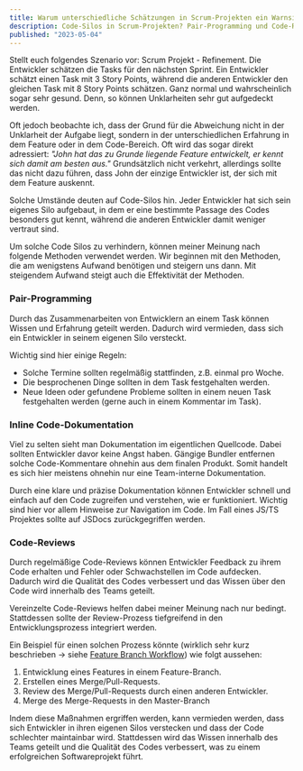 ```yaml
---
title: Warum unterschiedliche Schätzungen in Scrum-Projekten ein Warnsignal sein können
description: Code-Silos in Scrum-Projekten? Pair-Programming und Code-Reviews helfen, Wissen zu teilen
published: "2023-05-04"
---
```


Stellt euch folgendes Szenario vor: Scrum Projekt - Refinement. Die Entwickler schätzen die Tasks für den nächsten Sprint. Ein Entwickler schätzt einen Task mit 3 Story Points, während die anderen Entwickler den gleichen Task mit 8 Story Points schätzen. Ganz normal und wahrscheinlich sogar sehr gesund. Denn, so können Unklarheiten sehr gut aufgedeckt werden.

Oft jedoch beobachte ich, dass der Grund für die Abweichung nicht in der Unklarheit der Aufgabe liegt, sondern in der unterschiedlichen Erfahrung in dem Feature oder in dem Code-Bereich. Oft wird das sogar direkt adressiert: _"John hat das zu Grunde liegende Feature entwickelt, er kennt sich damit am besten aus."_ Grundsätzlich nicht verkehrt, allerdings sollte das nicht dazu führen, dass John der einzige Entwickler ist, der sich mit dem Feature auskennt.

Solche Umstände deuten auf Code-Silos hin. Jeder Entwickler hat sich sein eigenes Silo aufgebaut, in dem er eine bestimmte Passage des Codes besonders gut kennt, während die anderen Entwickler damit weniger vertraut sind.

Um solche Code Silos zu verhindern, können meiner Meinung nach folgende Methoden verwendet werden. Wir beginnen mit den Methoden, die am wenigstens Aufwand benötigen und steigern uns dann. Mit steigendem Aufwand steigt auch die Effektivität der Methoden.

### Pair-Programming

Durch das Zusammenarbeiten von Entwicklern an einem Task können Wissen und Erfahrung geteilt werden. Dadurch wird vermieden, dass sich ein Entwickler in seinem eigenen Silo versteckt.

Wichtig sind hier einige Regeln:

- Solche Termine sollten regelmäßig stattfinden, z.B. einmal pro Woche.
- Die besprochenen Dinge sollten in dem Task festgehalten werden.
- Neue Ideen oder gefundene Probleme sollten in einem neuen Task festgehalten werden (gerne auch in einem Kommentar im Task).

### Inline Code-Dokumentation

Viel zu selten sieht man Dokumentation im eigentlichen Quellcode. Dabei sollten Entwickler davor keine Angst haben. Gängige Bundler entfernen solche Code-Kommentare ohnehin aus dem finalen Produkt. Somit handelt es sich hier meistens ohnehin nur eine Team-interne Dokumentation.

Durch eine klare und präzise Dokumentation können Entwickler schnell und einfach auf den Code zugreifen und verstehen, wie er funktioniert. Wichtig sind hier vor allem Hinweise zur Navigation im Code. Im Fall eines JS/TS Projektes sollte auf JSDocs zurückgegriffen werden.

### Code-Reviews

Durch regelmäßige Code-Reviews können Entwickler Feedback zu ihrem Code erhalten und Fehler oder Schwachstellen im Code aufdecken. Dadurch wird die Qualität des Codes verbessert und das Wissen über den Code wird innerhalb des Teams geteilt.

Vereinzelte Code-Reviews helfen dabei meiner Meinung nach nur bedingt. Stattdessen sollte der Review-Prozess tiefgreifend in den Entwicklungsprozess integriert werden.

Ein Beispiel für einen solchen Prozess könnte (wirklich sehr kurz beschrieben → siehe [Feature Branch Workflow](https://infos.seibert-media.net/display/Productivity/Git-Workflows+-+Der+Feature-Branch-Workflow)) wie folgt aussehen:

1. Entwicklung eines Features in einem Feature-Branch.
2. Erstellen eines Merge/Pull-Requests.
3. Review des Merge/Pull-Requests durch einen anderen Entwickler.
4. Merge des Merge-Requests in den Master-Branch

Indem diese Maßnahmen ergriffen werden, kann vermieden werden, dass sich Entwickler in ihren eigenen Silos verstecken und dass der Code schlechter maintainbar wird. Stattdessen wird das Wissen innerhalb des Teams geteilt und die Qualität des Codes verbessert, was zu einem erfolgreichen Softwareprojekt führt.
